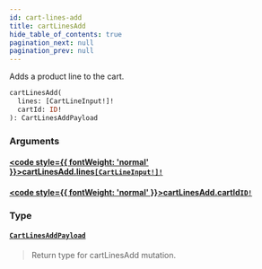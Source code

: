 ```yaml
---
id: cart-lines-add
title: cartLinesAdd
hide_table_of_contents: true
pagination_next: null
pagination_prev: null
---
```








Adds a product line to the cart.

```graphql
cartLinesAdd(
  lines: [CartLineInput!]!
  cartId: ID!
): CartLinesAddPayload
```


### Arguments

#### [<code style={{ fontWeight: 'normal' }}>cartLinesAdd.<b>lines</b></code>](#)<Bullet />[`[CartLineInput!]!`](/inputs/cart-line-input) <Badge class="secondary" text="non-null"/> <Badge class="secondary" text="input"/>
> 
> 

#### [<code style={{ fontWeight: 'normal' }}>cartLinesAdd.<b>cartId</b></code>](#)<Bullet />[`ID!`](/scalars/id) <Badge class="secondary" text="non-null"/> <Badge class="secondary" text="scalar"/>
> 
> 

### Type

#### [`CartLinesAddPayload`](/objects/cart-lines-add-payload) <Badge class="secondary" text="object"/>
> Return type for cartLinesAdd mutation.
> 





